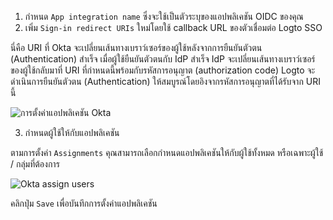 1. กำหนด `App integration name` ซึ่งจะใช้เป็นตัวระบุของแอปพลิเคชัน OIDC ของคุณ
2. เพิ่ม `Sign-in redirect URIs` ใหม่โดยใช้ callback URL ของตัวเชื่อมต่อ Logto SSO

นี่คือ URI ที่ Okta จะเปลี่ยนเส้นทางเบราว์เซอร์ของผู้ใช้หลังจากการยืนยันตัวตน (Authentication) สำเร็จ เมื่อผู้ใช้ยืนยันตัวตนกับ IdP สำเร็จ IdP จะเปลี่ยนเส้นทางเบราว์เซอร์ของผู้ใช้กลับมาที่ URI ที่กำหนดนี้พร้อมกับรหัสการอนุญาต (authorization code) Logto จะดำเนินการยืนยันตัวตน (Authentication) ให้สมบูรณ์โดยอิงจากรหัสการอนุญาตที่ได้รับจาก URI นี้

<img src="/img/assets/okta_application_settings.webp" alt="การตั้งค่าแอปพลิเคชัน Okta" />

3. กำหนดผู้ใช้ให้กับแอปพลิเคชัน

ตามการตั้งค่า `Assignments` คุณสามารถเลือกกำหนดแอปพลิเคชันให้กับผู้ใช้ทั้งหมด หรือเฉพาะผู้ใช้ / กลุ่มที่ต้องการ

<img src="/img/assets/okta_assign_users.webp" alt="Okta assign users" />

คลิกปุ่ม `Save` เพื่อบันทึกการตั้งค่าแอปพลิเคชัน
